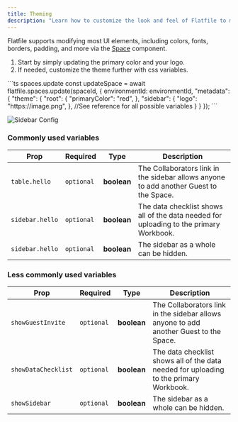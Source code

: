```yaml
---
title: Theming
description: "Learn how to customize the look and feel of Flatfile to match your brand."
---
```


Flatfile supports modifying most UI elements, including colors, fonts, borders, padding, and 
more via the <Tooltip tip="Learn more about Spaces">[Space](hello.com)</Tooltip> component. 

1. Start by simply updating the primary color and your logo.
2. If needed, customize the theme further with css variables.

<RequestExample>
```ts  spaces.update
const updateSpace = await flatfile.spaces.update(spaceId, {
    environmentId: environmentId,
     "metadata": {
       "theme": {
        "root": {
          "primaryColor": "red",
        },
        "sidebar": {
          "logo": "https://image.png",
        },
        //See reference for all possible variables
      }
    }
  });
```
</RequestExample>

![Sidebar Config](../images/customize/sidebar.png)

### Commonly used variables

  | Prop                  | Required | Type | Description |
  | --------------------- | ------------   | ------------   | ------------   |
  | `table.hello`       |      `optional` | **boolean** | The Collaborators link in the sidebar allows anyone to add another Guest to the Space.     |
  | `sidebar.hello`     |      `optional` | **boolean** | The data checklist shows all of the data needed for uploading to the primary Workbook.    |
  | `sidebar.hello`           |      `optional` | **boolean** | The sidebar as a whole can be hidden.     |

### Less commonly used variables

  | Prop                  | Required | Type | Description |
  | --------------------- | ------------   | ------------   | ------------   |
  | `showGuestInvite`       |      `optional` | **boolean** | The Collaborators link in the sidebar allows anyone to add another Guest to the Space.     |
  | `showDataChecklist`     |      `optional` | **boolean** | The data checklist shows all of the data needed for uploading to the primary Workbook.    |
  | `showSidebar`           |      `optional` | **boolean** | The sidebar as a whole can be hidden.     |
